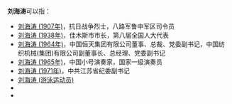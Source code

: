 '''刘海涛'''可以指：
* [[刘海涛_(1907年)|刘海涛 (1907年)]]，抗日战争烈士，八路军鲁中军区司令员 
* [[刘海涛_(1938年)|刘海涛 (1938年)]]，佳木斯市市长，第八届全国人大代表
* [[刘海涛_(1964年)|刘海涛 (1964年)]]，中国恒天集团有限公司董事、总裁、党委副书记，中国纺织机械(集团)有限公司副董事长、总经理、党委副书记
* [[刘海涛_(1965年)|刘海涛 (1965年)]]，中国小号演奏家，国家一级演奏员
* [[刘海涛_(1971年)|刘海涛 (1971年)]]，中共江苏省纪委副书记
* [[刘海涛_(游泳运动员)|刘海涛 (游泳运动员)]]
* {{link-en|刘海涛 (台球运动员)|Liu Haitao (pool player)}}
* {{link-en|刘海涛 (皮划艇运动员)|Liu Haitao (canoeist)}}

{{消歧义|Hai|Cat=三字刘姓人名消歧义}}